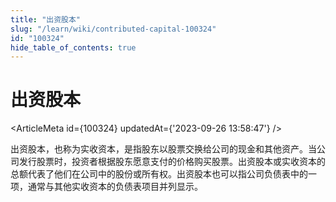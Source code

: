 ```yaml
---
title: "出资股本"
slug: "/learn/wiki/contributed-capital-100324"
id: "100324"
hide_table_of_contents: true
---
```



# 出资股本

<ArticleMeta id={100324} updatedAt={'2023-09-26 13:58:47'} />
<div className='border-solid border-b border-t-0 my-4 border-[var(--ifm-color-gray-300)]' />

出资股本，也称为实收资本，是指股东以股票交换给公司的现金和其他资产。当公司发行股票时，投资者根据股东愿意支付的价格购买股票。出资股本或实收资本的总额代表了他们在公司中的股份或所有权。出资股本也可以指公司负债表中的一项，通常与其他实收资本的负债表项目并列显示。
